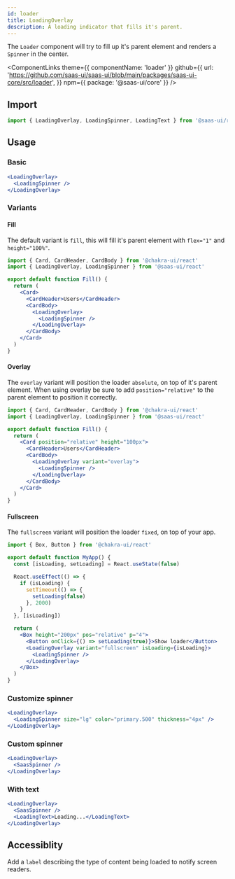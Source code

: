 ```yaml
---
id: loader
title: LoadingOverlay
description: A loading indicator that fills it's parent.
---
```


The `Loader` component will try to fill up it's parent element and
renders a `Spinner` in the center.

<ComponentLinks
  theme={{ componentName: 'loader' }}
  github={{
    url: 'https://github.com/saas-ui/saas-ui/blob/main/packages/saas-ui-core/src/loader',
  }}
  npm={{ package: '@saas-ui/core' }}
/>

## Import

```ts
import { LoadingOverlay, LoadingSpinner, LoadingText } from '@saas-ui/react'
```

## Usage

### Basic

```jsx
<LoadingOverlay>
  <LoadingSpinner />
</LoadingOverlay>
```

### Variants

#### Fill

The default variant is `fill`, this will fill it's parent element with `flex="1"` and `height="100%"`.

```jsx
import { Card, CardHeader, CardBody } from '@chakra-ui/react'
import { LoadingOverlay, LoadingSpinner } from '@saas-ui/react'

export default function Fill() {
  return (
    <Card>
      <CardHeader>Users</CardHeader>
      <CardBody>
        <LoadingOverlay>
          <LoadingSpinner />
        </LoadingOverlay>
      </CardBody>
    </Card>
  )
}
```

#### Overlay

The `overlay` variant will position the loader `absolute`, on top of it's parent element.
When using overlay be sure to add `position="relative"` to the parent element to position it correctly.

```jsx
import { Card, CardHeader, CardBody } from '@chakra-ui/react'
import { LoadingOverlay, LoadingSpinner } from '@saas-ui/react'

export default function Fill() {
  return (
    <Card position="relative" height="100px">
      <CardHeader>Users</CardHeader>
      <CardBody>
        <LoadingOverlay variant="overlay">
          <LoadingSpinner />
        </LoadingOverlay>
      </CardBody>
    </Card>
  )
}
```

#### Fullscreen

The `fullscreen` variant will position the loader `fixed`, on top of your app.

```jsx
import { Box, Button } from '@chakra-ui/react'

export default function MyApp() {
  const [isLoading, setLoading] = React.useState(false)

  React.useEffect(() => {
    if (isLoading) {
      setTimeout(() => {
        setLoading(false)
      }, 2000)
    }
  }, [isLoading])

  return (
    <Box height="200px" pos="relative" p="4">
      <Button onClick={() => setLoading(true)}>Show loader</Button>
      <LoadingOverlay variant="fullscreen" isLoading={isLoading}>
        <LoadingSpinner />
      </LoadingOverlay>
    </Box>
  )
}
```

### Customize spinner

```jsx
<LoadingOverlay>
  <LoadingSpinner size="lg" color="primary.500" thickness="4px" />
</LoadingOverlay>
```

### Custom spinner

```jsx
<LoadingOverlay>
  <SaasSpinner />
</LoadingOverlay>
```

### With text

```jsx
<LoadingOverlay>
  <SaasSpinner />
  <LoadingText>Loading...</LoadingText>
</LoadingOverlay>
```

## Accessiblity

Add a `label` describing the type of content being loaded to notify screen readers.
